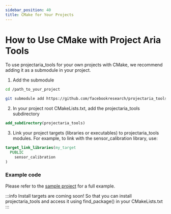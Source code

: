 ```yaml
---
sidebar_position: 40
title: CMake for Your Projects
---
```

# How to Use CMake with Project Aria Tools

To use projectaria_tools for your own projects with CMake, we recommend adding it as a submodule in your project.

1. Add the submodule

```bash
cd /path_to_your_project

git submodule add https://github.com/facebookresearch/projectaria_tools.git
```
2. In your project root CMakeLists.txt, add the projectaria_tools subdirectory

```cmake
add_subdirectory(projectaria_tools)
```
3. Link your project targets (libraries or executables) to projectaria_tools modules.
For example, to link with the sensor_calibration library, use:

```cmake
target_link_libraries(my_target
  PUBLIC
    sensor_calibration
)
```

### Example code
Please refer to the [sample project](https://github.com/facebookresearch/projectaria_tools/tree/main/sample_project) for a full example.

:::info Install targets are coming soon!
So that you can install projectaria_tools and access it using find_package() in your CMakeLists.txt
:::
